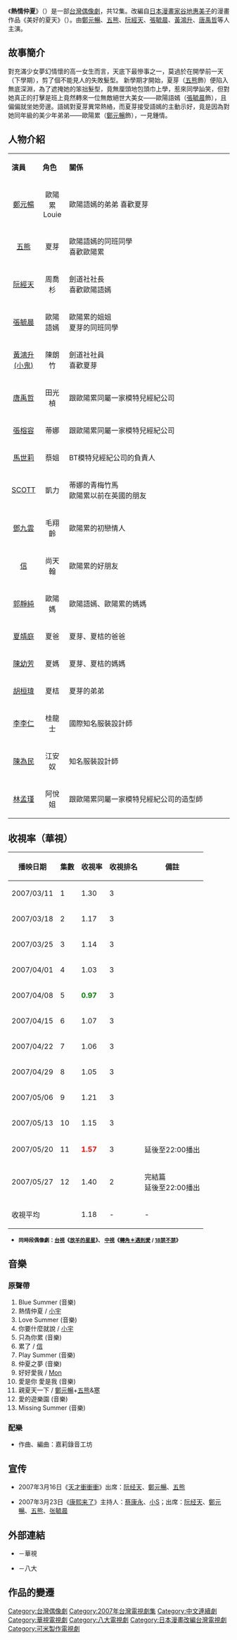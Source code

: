{{Infobox television
| show_name              = 熱情仲夏
| original_name          = ''Summer X Summer''
| image                  = 
| caption                = 
| format                 = [[漫畫改編的電視劇列表|漫畫改編的電視劇]]
| camera                 = 
| picture_format         = [[標準畫質電視|標準畫質電視]]
| num_episodes           = 12集
| runtime                = 90分鐘（含廣告）
| company                = 可米製作股份有限公司
| country                = {{ROC-TW}}
| writer                 = 齊錫麟（編劇統籌）<BR>龔敏惠、鄒湘琴、徐玉樺
| based_on               = 谷地惠美子《美好的夏天》
| producer               = [[馮家瑞|馮家瑞]]、齊錫麟、[[王信貴|王信貴]]
| director               = [[王明台|王明台]]、張佳賢
| opentheme              = [[小宇|小宇]]《你要什麼就說》
| 作詞                   = 黃文萱
| 作曲                   = [[小宇|小宇]]
| endtheme               = [[蘇見信|信]]《累了》
| supervising_producer   = 車慶餘、陳芷涵
| location               = {{TWN}}
| developer              = 
| story_editor           = 王冠
| executive_producer     = 黃萬伯
| editor                 = 鄭明玲
| cinematography         = 陳國隆、陳文欽
| starring               = [[鄭元暢|鄭元暢]]、[[蔡頤榛|五熊]]、[[阮經天|阮經天]]、[[張毓晨|張毓晨]]、[[黃鴻升|黃鴻升]]、[[唐禹哲|唐禹哲]]
| channel                = [[華視主頻|華視]]
| audio_format           = [[立體聲|立體聲]]
| first_run              = {{TWN}}
| first_aired            = {{Nowrap begin}}{{start date|2007|3|11}}
| last_aired             = {{end date|2007|5|27}}
| channel_1              = [[八大綜合台|八大綜合台]]
| picture_format_1       = [[標準畫質電視|標準畫質電視]]
| audio_format_1         = [[立體聲|立體聲]]
| first_run_1            = {{TWN}}
| first_aired_1          = {{Nowrap begin}}{{start date|2007|3|17}}
| last_aired_1           = {{end date|2007|6|2}}
| preceded_by            = 
| followed_by            = 
| website                = https://web.archive.org/web/20070405182938/http://www.gtv.com.tw/Program/S051420070317U/ 八大電視 官方網站]<br>[https://web.archive.org/web/20131213003238/http://www1.cts.com.tw/prog/a/a0060/default.htm 華視
| imdb_id                = 
| tv_com_id              = 
}}
《'''熱情仲夏'''》（{{lang-en|'''Summer X Summer'''}}）是一部[[台灣|台灣]][[偶像劇|偶像劇]]，共12集。改編自[[日本漫畫家|日本漫畫家]][[谷地惠美子|谷地惠美子]]的漫畫作品《美好的夏天》（{{lang|ja|ぴー夏がいっぱい}}）。由[[鄭元暢|鄭元暢]]、[[蔡頤榛|五熊]]、[[阮經天|阮經天]]、[[張毓晨|張毓晨]]、[[黃鴻升|黃鴻升]]、[[唐禹哲|唐禹哲]]等人主演。

== 故事簡介 ==

對充滿少女夢幻情懷的高一女生而言，天底下最慘事之一，莫過於在開學前一天（下學期），剪了個不能見人的失敗髮型。
新學期才開始，夏芽（[[蔡宜臻|五熊]]飾）便陷入無底深淵，為了遮掩她的笨拙髮型，竟無厘頭地包頭巾上學，惹來同學訕笑，但對她真正的打擊是班上竟然轉來一位無敵絕世大美女——歐陽語嫣（[[張毓晨|張毓晨]]飾），且偏偏就坐她旁邊。語嫣對夏芽異常熱絡，而夏芽接受語嫣的主動示好，竟是因為對她同年級的美少年弟弟——歐陽累（[[鄭元暢|鄭元暢]]飾），一見鍾情。

== 人物介紹 == 
{|class="wikitable" width="70%"
|- style="background:green; color:snow" align=center
|style="width:12%"|'''演員'''||style="width:12%"|'''角色'''||'''關係'''
|-
| <center>[[鄭元暢|鄭元暢]] || <center>歐陽累 Louie || 歐陽語嫣的弟弟 
喜歡夏芽
|-
| <center>[[蔡宜臻|五熊]] || <center>夏芽 || 歐陽語嫣的同班同學<br>喜歡歐陽累
|-
| <center>[[阮經天|阮經天]] ||<center>周喬杉 || 劍道社社長<br>喜歡歐陽語嫣
|-
| <center>[[張毓晨|張毓晨]] || <center>歐陽語嫣 || 歐陽累的姐姐<br>夏芽的同班同學
|-
| <center>[[黃鴻升|黃鴻升 (小鬼)]] || <center>陳朗竹 || 劍道社社員<br>喜歡夏芽
|-
| <center>[[唐禹哲|唐禹哲]] || <center>田光楨 || 跟歐陽累同屬一家模特兒經紀公司
|-
|<center> [[張榕容|張榕容]] || <center>蒂娜 || 跟歐陽累同屬一家模特兒經紀公司
|-
| <center>[[馬世莉|馬世莉]] || <center>蔡姐 || BT模特兒經紀公司的負責人
|-
| <center>[[SCOTT|SCOTT]] || <center>凱力 || 蒂娜的青梅竹馬<br>歐陽累以前在英國的朋友
|-
| <center>[[鄧九雲|鄧九雲]] || <center>毛翔齡 || 歐陽累的初戀情人
|-
| <center>[[蘇見信|信]] || <center>尚天翰 || 歐陽累的好朋友
|-
| <center>[[郭靜純|郭靜純]] || <center>歐陽媽 || 歐陽語嫣、歐陽累的媽媽
|-
| <center>[[夏靖庭|夏靖庭]] || <center>夏爸 || 夏芽、夏桔的爸爸
|-
| <center>[[陳幼芳|陳幼芳]] || <center>夏媽 || 夏芽、夏桔的媽媽
|-
| <center>[[胡桓瑋|胡桓瑋]] || <center>夏桔 || 夏芽的弟弟
|-
| <center>[[李李仁|李李仁]] || <center>桂龍士 || 國際知名服裝設計師
|-
| <center>[[陳為民|陳為民]] || <center>江安奴 || 知名服裝設計師
|-
| <center>[[林孟瑾|林孟瑾]] || <center>阿悅姐 || 跟歐陽累同屬一家模特兒經紀公司的造型師
|}

==收視率（華視）==
{|class="wikitable"
|- align=center
!播映日期
!集數
!收視率
!收視排名
!備註
|- align="center"
| 2007/03/11 || 1 ||1.30||3 ||
|- align="center"
|2007/03/18 || 2 ||1.17||3 ||
|- align="center"
| 2007/03/25 || 3|| 1.14||3 ||
|- align="center"
| 2007/04/01 || 4|| 1.03||3 ||
|- align="center" 
| 2007/04/08 ||5 || <font color=green>''' 0.97 '''||3 ||
|- align="center"
| 2007/04/15 || 6 || 1.07||3 ||
|- align="center"
| 2007/04/22 || 7 ||1.06||3 ||
|- align="center"
|  2007/04/29 || 8 || 1.05||3 ||
|- align="center"
|  2007/05/06 || 9 || 1.21||3 ||
|- align="center"
|  2007/05/13 || 10|| 1.15||3 ||
|- align="center"
|  2007/05/20 || 11 ||<font color=red>''' 1.57'''||3 ||延後至22:00播出
|- align="center"
|  2007/05/27 || 12 || 1.40||2 ||完結篇<BR>延後至22:00播出
|- align="center"
!colspan=2|收視平均||1.18 || - ||-
|}

*<small>'''同時段偶像劇：[[台視|台視]]《[[放羊的星星|放羊的星星]]》、 [[中視|中視]]《[[轉角＊遇到愛|轉角＊遇到愛]] / [[18禁不禁|18禁不禁]]》'''</small>

== 音樂 ==

===原聲帶===
#Blue Summer (音樂)
#熱情仲夏 / [[小宇|小宇]]
#Love Summer (音樂)
#你要什麼就說 / [[小宇|小宇]]
#只為你累 (音樂)
#累了 / [[信|信]]
#Play Summer (音樂)
#仲夏之夢 (音樂)
#好好愛我 / [[Mon|Mon]]
#愛是你 愛是我 (音樂)
#親夏天一下 / [[鄭元暢|鄭元暢]]+[[五熊|五熊]]&[[寒|寒]]
#愛的遊樂園 (音樂)
#Missing Summer (音樂)

===配樂===
*作曲、編曲：嘉莉錄音工坊

==宣传==
*2007年3月16日《[[天才衝衝衝|天才衝衝衝]]》出席：[[阮经天|阮经天]]、[[鄭元暢|鄭元暢]]、[[五熊|五熊]]

*2007年3月23日《[[康熙来了|康熙来了]]》主持人：[[蔡康永|蔡康永]]、[[小S|小S]]；出席：[[阮经天|阮经天]]、[[鄭元暢|鄭元暢]]、[[五熊|五熊]]、[[张毓晨|张毓晨]]

== 外部連結 ==
*{{official|http://www1.cts.com.tw/prog/a/a0060/default.htm}}－華視
*{{official|http://www.gtv.com.tw/Program/S051420070317U/}}－八大

==作品的變遷==
{{電視節目的變遷|
電視台={{flagicon|Taiwan}} [[華視主頻|華視]]|
播放檔次=週日劇場 每週日 21:30 - 23:00|
節目名稱='''熱情仲夏'''<br />（2007.03.11 - 2007.05.27）|
上一節目=[[花樣少年少女_(2006年電視劇)|花樣少年少女]]<br />（2006.11.19 - 2007.03.04）|
下一節目=[[換換愛|換換愛]]<br />（2007.06.03 - 2007.09.09）|
}}

{{電視節目的變遷|
電視台={{flagicon|Taiwan}}[[八大綜合台|八大綜合台]]|
播放檔次=每週六 21:00 - 22:30|
節目名稱='''熱情仲夏'''<br />（2007.03.17 - 2007.06.02 ）|
上一節目=[[花樣少年少女_(2006年電視劇)|花樣少年少女]]<br>（2006.11.25 - 2007.03.10）|
下一節目=[[換換愛|換換愛]]<br>（2007.06.09 - 2007.09.15）|
}}
{{華視週日偶像劇}}
{{黃鴻升}}
{{DEFAULTSORT:Re熱情仲夏}}
[[Category:台灣偶像劇|Category:台灣偶像劇]]
[[Category:2007年台灣電視劇集|Category:2007年台灣電視劇集]]
[[Category:中文連續劇|Category:中文連續劇]]
[[Category:華視電視劇|Category:華視電視劇]]
[[Category:八大電視劇|Category:八大電視劇]]
[[Category:日本漫畫改編台灣電視劇|Category:日本漫畫改編台灣電視劇]]
[[Category:可米製作電視劇|Category:可米製作電視劇]]